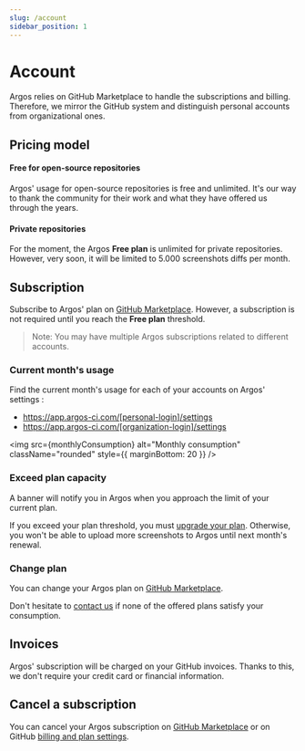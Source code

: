```yaml
---
slug: /account
sidebar_position: 1
---
```



# Account

Argos relies on GitHub Marketplace to handle the subscriptions and billing. Therefore, we mirror the GitHub system and distinguish personal accounts from organizational ones.

## Pricing model

#### Free for open-source repositories

Argos' usage for open-source repositories is free and unlimited. It's our way to thank the community for their work and what they have offered us through the years.

#### Private repositories

For the moment, the Argos **Free plan** is unlimited for private repositories. However, very soon, it will be limited to 5.000 screenshots diffs per month.

## Subscription

Subscribe to Argos' plan on [GitHub Marketplace](https://github.com/marketplace/argos-ci). However, a subscription is not required until you reach the **Free plan** threshold.

> Note: You may have multiple Argos subscriptions related to different accounts.

### Current month's usage

Find the current month's usage for each of your accounts on Argos' settings :

- https://app.argos-ci.com/[personal-login]/settings
- https://app.argos-ci.com/[organization-login]/settings

<img
  src={monthlyConsumption}
  alt="Monthly consumption"
  className="rounded"
  style={{ marginBottom: 20 }}
/>

### Exceed plan capacity

A banner will notify you in Argos when you approach the limit of your current plan.

If you exceed your plan threshold, you must [upgrade your plan](https://github.com/marketplace/argos-ci). Otherwise, you won't be able to upload more screenshots to Argos until next month's renewal.

### Change plan

You can change your Argos plan on [GitHub Marketplace](https://github.com/marketplace/argos-ci).

Don't hesitate to [contact us](/contact-us) if none of the offered plans satisfy your consumption.

## Invoices

Argos' subscription will be charged on your GitHub invoices. Thanks to this, we don't require your credit card or financial information.

## Cancel a subscription

You can cancel your Argos subscription on [GitHub Marketplace](https://github.com/marketplace/argos-ci) or on GitHub [billing and plan settings](https://github.com/settings/billing).
